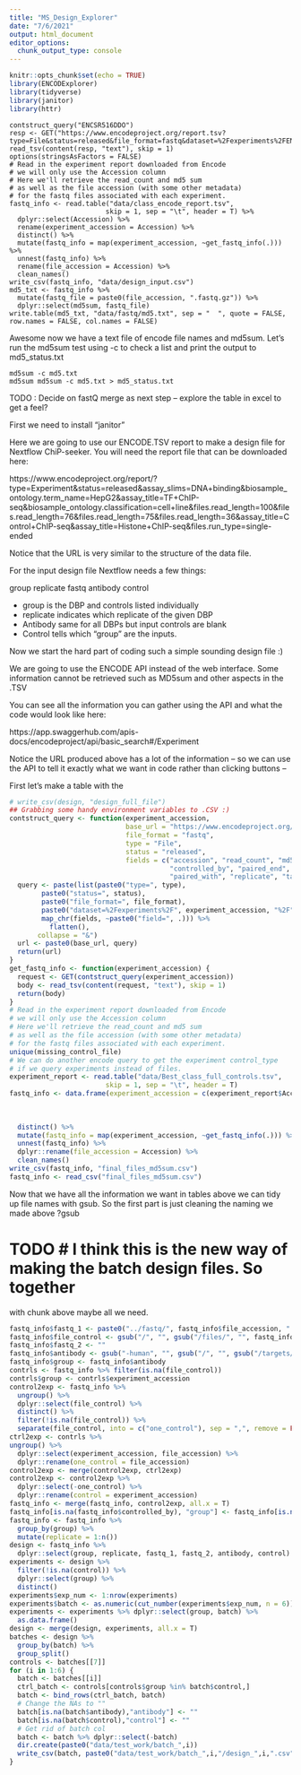 ```yaml
---
title: "MS_Design_Explorer"
date: "7/6/2021"
output: html_document
editor_options: 
  chunk_output_type: console
---
```


```r
knitr::opts_chunk$set(echo = TRUE)
library(ENCODExplorer)
library(tidyverse)
library(janitor)
library(httr)
```


```
contstruct_query("ENCSR516DDO")
resp <- GET("https://www.encodeproject.org/report.tsv?type=File&status=released&file_format=fastq&dataset=%2Fexperiments%2FENCSR516DDO%2F&field=accession&field=read_count&field=md5sum&field=controlled_by&field=paired_end&field=paired_with&field=replicate&field=target&field=read_length")
read_tsv(content(resp, "text"), skip = 1)
options(stringsAsFactors = FALSE)
# Read in the experiment report downloaded from Encode
# we will only use the Accession column 
# Here we'll retrieve the read_count and md5 sum 
# as well as the file accession (with some other metadata)
# for the fastq files associated with each experiment.
fastq_info <- read.table("data/class_encode_report.tsv",
                        skip = 1, sep = "\t", header = T) %>%
  dplyr::select(Accession) %>%
  rename(experiment_accession = Accession) %>%
  distinct() %>%
  mutate(fastq_info = map(experiment_accession, ~get_fastq_info(.))) %>%
  unnest(fastq_info) %>%
  rename(file_accession = Accession) %>%
  clean_names()
write_csv(fastq_info, "data/design_input.csv")
md5_txt <- fastq_info %>%
  mutate(fastq_file = paste0(file_accession, ".fastq.gz")) %>%
  dplyr::select(md5sum, fastq_file)
write.table(md5_txt, "data/fastq/md5.txt", sep = "  ", quote = FALSE, row.names = FALSE, col.names = FALSE)
```

Awesome now we have a text file of encode file names and md5sum.
Let's run the md5sum test using -c to check a list and print the output to md5_status.txt

```
md5sum -c md5.txt 
md5sum md5sum -c md5.txt > md5_status.txt
```


TODO : Decide on fastQ merge as next step -- explore the table in excel to get a feel?

First we need to install "janitor"

Here we are going to use our ENCODE.TSV report to make a design file for 
Nextflow ChiP-seeker. You will need the report file that can be downloaded here:

https://www.encodeproject.org/report/?type=Experiment&status=released&assay_slims=DNA+binding&biosample_ontology.term_name=HepG2&assay_title=TF+ChIP-seq&biosample_ontology.classification=cell+line&files.read_length=100&files.read_length=76&files.read_length=75&files.read_length=36&assay_title=Control+ChIP-seq&assay_title=Histone+ChIP-seq&files.run_type=single-ended

Notice that the URL is very similar to the structure of the data file.

For the input design file Nextflow needs a few things:

group	replicate	fastq	antibody	control

* group is the DBP and controls listed individually
* replicate indicates which replicate of the given DBP 
* Antibody same for all DBPs but input controls are blank
* Control tells which "group" are the inputs.


Now we start the hard part of coding such a simple sounding design file :)


We are going to use the ENCODE API instead of the web interface. Some information
cannot be retrieved such as MD5sum and other aspects in the .TSV

You can see all the information you can gather using the API and what the code
would look like here:

https://app.swaggerhub.com/apis-docs/encodeproject/api/basic_search#/Experiment

Notice the URL produced above has a lot of the information -- so we can use the 
API to tell it exactly what we want in code rather than clicking buttons --


First let's make a table with the 
```r
# write_csv(design, "design_full_file")
## Grabbing some handy environment variables to .CSV :)
contstruct_query <- function(experiment_accession,
                             base_url = "https://www.encodeproject.org/report.tsv?",
                             file_format = "fastq",
                             type = "File", 
                             status = "released",
                             fields = c("accession", "read_count", "md5sum",
                                        "controlled_by", "paired_end",
                                        "paired_with", "replicate", "target")) {
  query <- paste(list(paste0("type=", type), 
        paste0("status=", status),
        paste0("file_format=", file_format),
        paste0("dataset=%2Fexperiments%2F", experiment_accession, "%2F"),
        map_chr(fields, ~paste0("field=", .))) %>%
          flatten(),
       collapse = "&")
  url <- paste0(base_url, query)
  return(url)
}
get_fastq_info <- function(experiment_accession) {
  request <- GET(contstruct_query(experiment_accession)) 
  body <- read_tsv(content(request, "text"), skip = 1)
  return(body)
}
# Read in the experiment report downloaded from Encode
# we will only use the Accession column 
# Here we'll retrieve the read_count and md5 sum 
# as well as the file accession (with some other metadata)
# for the fastq files associated with each experiment.
unique(missing_control_file)
# We can do another encode query to get the experiment control_type
# if we query experiments instead of files.
experiment_report <- read.table("data/Best_class_full_controls.tsv",
                        skip = 1, sep = "\t", header = T)
fastq_info <- data.frame(experiment_accession = c(experiment_report$Accession, c("ENCSR000EVT",
                                                                                 "ENCSR945JOR",
                                                                                 "ENCSR476TKW",
                                                                                 "ENCSR770PLF"))) %>%
  distinct() %>%
  mutate(fastq_info = map(experiment_accession, ~get_fastq_info(.))) %>%
  unnest(fastq_info) %>%
  dplyr::rename(file_accession = Accession) %>%
  clean_names()
write_csv(fastq_info, "final_files_md5sum.csv")
fastq_info <- read_csv("final_files_md5sum.csv")
```



Now that we have all the information we want in tables above we can tidy up
file names with gsub. So the first part is just cleaning the naming we made above
?gsub



# TODO # I think this is the new way of making the batch design files. So together
with chunk above maybe all we need.

```r
fastq_info$fastq_1 <- paste0("../fastq/", fastq_info$file_accession, ".fastq.gz")
fastq_info$file_control <- gsub("/", "", gsub("/files/", "", fastq_info$controlled_by))
fastq_info$fastq_2 <- ""
fastq_info$antibody <- gsub("-human", "", gsub("/", "", gsub("/targets/", "", fastq_info$target)))
fastq_info$group <- fastq_info$antibody
contrls <- fastq_info %>% filter(is.na(file_control))
contrls$group <- contrls$experiment_accession
control2exp <- fastq_info %>% 
  ungroup() %>% 
  dplyr::select(file_control) %>%
  distinct() %>%
  filter(!is.na(file_control)) %>%
  separate(file_control, into = c("one_control"), sep = ",", remove = FALSE)
ctrl2exp <- contrls %>%
ungroup() %>% 
  dplyr::select(experiment_accession, file_accession) %>%
  dplyr::rename(one_control = file_accession)
control2exp <- merge(control2exp, ctrl2exp)
control2exp <- control2exp %>%
  dplyr::select(-one_control) %>%
  dplyr::rename(control = experiment_accession)
fastq_info <- merge(fastq_info, control2exp, all.x = T)
fastq_info[is.na(fastq_info$controlled_by), "group"] <- fastq_info[is.na(fastq_info$controlled_by), "experiment_accession"]
fastq_info <- fastq_info %>% 
  group_by(group) %>%
  mutate(replicate = 1:n())
design <- fastq_info %>%
  dplyr::select(group, replicate, fastq_1, fastq_2, antibody, control)
experiments <- design %>% 
  filter(!is.na(control)) %>%
  dplyr::select(group) %>%
  distinct() 
experiments$exp_num <- 1:nrow(experiments)
experiments$batch <- as.numeric(cut_number(experiments$exp_num, n = 6))
experiments <- experiments %>% dplyr::select(group, batch) %>%
  as.data.frame()
design <- merge(design, experiments, all.x = T)
batches <- design %>%
  group_by(batch) %>%
  group_split()
controls <- batches[[7]]
for (i in 1:6) {
  batch <- batches[[i]]
  ctrl_batch <- controls[controls$group %in% batch$control,]
  batch <- bind_rows(ctrl_batch, batch)
  # Change the NAs to ""
  batch[is.na(batch$antibody),"antibody"] <- ""
  batch[is.na(batch$control),"control"] <- ""
  # Get rid of batch col
  batch <- batch %>% dplyr::select(-batch)
  dir.create(paste0("data/test_work/batch_",i))
  write_csv(batch, paste0("data/test_work/batch_",i,"/design_",i,".csv"))
}
```
